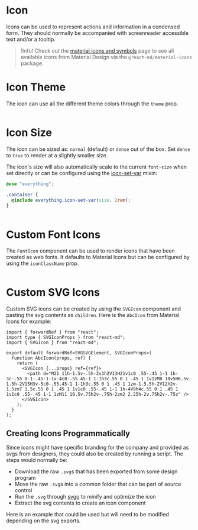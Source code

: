 # Icon

Icons can be used to represent actions and information in a condensed form. They
should normally be accompanied with screenreader accessible text and/or a tooltip.

> !Info! Check out the [material icons and symbols](/components/material-icons-and-symbols)
> page to see all available icons from Material Design via the
> `@react-md/material-icons` package.

# Icon Theme

The icon can use all the different theme colors through the `theme` prop.

```demo source="./IconTheme.tsx"

```

# Icon Size

The icon can be sized as: `normal` (default) or `dense` out of the box. Set `dense` to `true`
to render at a slightly smaller size.

The icon's size will also automatically scale to the current `font-size` when set directly
or can be configured using the [icon-set-var](/sassdoc/icon#mixin-set-var) mixin:

```scss
@use "everything";

.container {
  @include everything.icon-set-var(size, 2rem);
}
```

```demo source="./IconSize.tsx"

```

# Custom Font Icons

The `FontIcon` component can be used to render icons that have been created as web fonts. It
defaults to Material Icons but can be configured by using the `iconClassName` prop.

```demo source="./FontAwesomeExample.tsx"

```

# Custom SVG Icons

Custom SVG icons can be created by using the `SVGIcon` component and pasting the
svg contents as `children`. Here is the `AbcIcon` from Material Icons for
example:

```tsx
import { forwardRef } from "react";
import type { SVGIconProps } from "react-md";
import { SVGIcon } from "react-md";

export default forwardRef<SVGSVGElement, SVGIconProps>(
  function AbcIcon(props, ref) {
    return (
      <SVGIcon {...props} ref={ref}>
        <path d="M21 11h-1.5v-.5h-2v3h2V13H21v1c0 .55-.45 1-1 1h-3c-.55 0-1-.45-1-1v-4c0-.55.45-1 1-1h3c.55 0 1 .45 1 1v1zM8 10v5H6.5v-1.5h-2V15H3v-5c0-.55.45-1 1-1h3c.55 0 1 .45 1 1zm-1.5.5h-2V12h2v-1.5zm7 1.5c.55 0 1 .45 1 1v1c0 .55-.45 1-1 1h-4V9h4c.55 0 1 .45 1 1v1c0 .55-.45 1-1 1zM11 10.5v.75h2v-.75h-2zm2 2.25h-2v.75h2v-.75z" />
      </SVGIcon>
    );
  }
);
```

## Creating Icons Programmatically

Since icons might have specific branding for the company and provided as svgs
from designers, they could also be created by running a script. The steps would
normally be:

- Download the raw `.svg`s that has been exported from some design program
- Move the raw `.svg`s into a common folder that can be part of source control
- Run the `.svg` through [svgo](https://github.com/svg/svgo) to minify and
  optimize the icon
- Extract the svg contents to create an icon component

Here is an example that could be used but will need to be modified depending on
the svg exports.

```demo source="./createIcons.ts" importOnly

```
